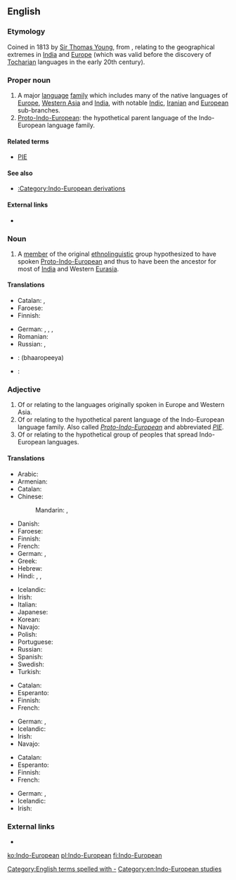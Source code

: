 ==English==
{{wikipedia}}

===Etymology===
Coined in 1813 by [[w:Sir Thomas Young|Sir Thomas Young]], from {{prefix|Indo|European}}, relating to the geographical extremes in [[India]] and [[Europe]] (which was valid before the discovery of [[Tocharian]] languages in the early 20th century).

===Proper noun===
{{en-proper noun}}

# A major [[language]] [[family]] which includes many of the native languages of [[Europe]], [[Western Asia]] and [[India]], with notable [[Indic]], [[Iranian]] and [[European]] sub-branches.
# [[Proto-Indo-European]]: the hypothetical parent language of the Indo-European language family.

====Related terms====
* [[PIE]]

====See also====
* [[:Category:Indo-European derivations]]

====External links====
* {{ISO 639|5code=ine}}

===Noun===
{{en-noun|sg=[[Indo-]][[European]]}}

# A [[member]] of the original [[ethnolinguistic]] group hypothesized to have spoken [[Proto-Indo-European]] and thus to have been the ancestor for most of [[India]] and Western [[Eurasia]].

====Translations====
{{trans-top|member of Proto-Indo-European ethnolinguistic group}}
* Catalan: {{t|ca|indoeuropeu|m}}, {{t|ca|indoeuropea|f}}
* Faroese: {{t|fo|indoevropeari|m}}
* Finnish: {{t+|fi|indoeurooppalainen}}
{{trans-mid}}
* German: {{t|de|Indogermane|m}}, {{t|de|Indogermanin|f}}, {{t|de|Indoeuropäer|m}}, {{t|de|Indoeuropäerin|f}}
* Romanian: {{t|ro|indo-european}}
* Russian: {{t|ru|индоевропеец|m|tr=indojevropéjec}}, {{t|ru|индоевропейка|f|tr=indojevropéjka}}
{{trans-bottom}}

{{checktrans-top}}
* {{ttbc|hi}}: (bhaaropeeya)
* {{ttbc|fa}}: {{t|fa|هندو‌اروپایی|tr=hendo-orupayi|xs=Persian}}
{{trans-bottom}}

===Adjective===
{{en-adj}}

# Of or relating to the languages originally spoken in Europe and Western Asia.
# Of or relating to the hypothetical parent language of the Indo-European language family.  Also called ''[[Proto-Indo-European]]'' and abbreviated ''[[PIE]]''.
# Of or relating to the hypothetical group of peoples that spread Indo-European languages.

====Translations====
{{trans-top|of or relating to languages originally spoken in Europe and Western Asia}}
* Arabic: {{t|ar|هندي-أوروبي|tr=hindiy-'uruubiy}}
* Armenian: {{t-|hy|հնդեվրոպական|tr=hndevropakan}}
* Catalan: {{t|ca|indoeuropeu}}
* Chinese:
*: Mandarin: {{t|cmn|印歐|sc=Hani}},  {{t|cmn|印欧|tr=Yìn-Ōu|sc=Hani}}
* Danish: {{t+|da|indoeuropæisk}}
* Faroese: {{t|fo|indoevropeiskur}}
* Finnish: {{t+|fi|indoeurooppalainen}}
* French: {{t+|fr|indoeuropéen|m}}
* German: {{t+|de|indogermanisch}}, {{t+|de|indoeuropäisch}}
* Greek: {{t|el|ινδοευρωπαϊκός|tr=indoeuropaïkós}}
* Hebrew: {{t|he|הודו- אירופית}}
* Hindi: {{t|hi|भारत-युरोपीय|tr=bhārat-yurōpīy|xs=Hindi}},  {{t|hi|भारोपीय|tr=bhārōpīy|xs=Hindi}},  {{t|hi|हिंद युरोपीय|tr=hind yurōpīy|xs=Hindi}}
{{trans-mid}}
* Icelandic: {{t|is|indóevrópskur}}
* Irish: {{t|ga|ind-eorpach|xs=Irish}}
* Italian: {{t|it|indoeuropeo|m}}
* Japanese: {{t|ja|インドヨーロッパ|tr=Indoyōroppa}}
* Korean: {{t|ko|인도유럽의|tr=Indoyureop-ui|sc=Hang}}
* Navajo: {{tø|nv|Naakáí dootłʼizhí dóó Bééshbichʼahii dabizaad ndahalinígíí}}
* Polish: {{t+|pl|indoeuropejski|m}}
* Portuguese: {{t|pt|indoeuropeu}}
* Russian: {{t+|ru|индоевропейский|tr=indojevropéjskij}}
* Spanish: {{t+|es|indoeuropeo|m}}
* Swedish: {{t|sv|indoeuropeisk}}
* Turkish: {{t|tr|Hint-Avrupa}}
{{trans-bottom}}

{{trans-top|of or relating to hypothetical parent language of Indo-European language family}}
* Catalan: {{t|ca|indoeuropeu}}
* Esperanto: {{t|eo|hindeŭropa}}
* Finnish: {{t+|fi|indoeurooppalainen}}
* French: {{t+|fr|indoeuropéen|m}}
{{trans-mid}}
* German: {{t+|de|indogermanisch}}, {{t+|de|indoeuropäisch}}
* Icelandic: {{t|is|indóevrópskur}}
* Irish: {{t|ga|ind-eorpach|xs=Irish}}
* Navajo: {{tø|nv|Indo-Eudopaa bizaad}}
{{trans-bottom}}

{{trans-top|of or relating to hypothetical group of peoples having spread Indo-European languages}}
* Catalan: {{t|ca|indoeuropeu}}
* Esperanto: {{t-|eo|hindeŭropa|xs=Esperanto}}
* Finnish: {{t+|fi|indoeurooppalainen}}
* French: {{t+|fr|indoeuropéen}}
{{trans-mid}}
* German: {{t+|de|indogermanisch}}, {{t+|de|indoeuropäisch}}
* Icelandic: {{t|is|indóevrópskur}}
* Irish: {{t|ga|ind-eorpach|xs=Irish}}
{{trans-bottom}}

===External links===
* {{pedialite|Indo-European languages}}

[[Category:English terms spelled with -]]
[[Category:en:Indo-European studies]]

[[ko:Indo-European]]
[[pl:Indo-European]]
[[fi:Indo-European]]